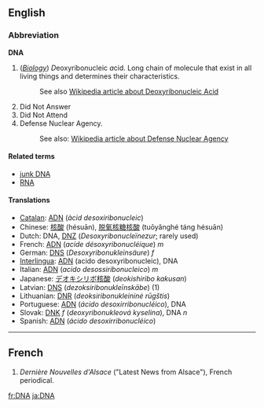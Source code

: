 ==English==

===Abbreviation===
'''DNA'''

#(''[[w:Biology|Biology]]'') ''D''eoxyribo''n''ucleic ''a''cid. Long chain of molecule that exist in all living things and determines their characteristics.
#: See also [[w:DNA|Wikipedia article about Deoxyribonucleic Acid]]
# Did Not Answer
# Did Not Attend
# Defense Nuclear Agency. 
#: See also: [[w:Defense Nuclear Agency|Wikipedia article about Defense Nuclear Agency]]

====Related terms====
*[[junk DNA]]
*[[RNA]]

====Translations====
*[[Catalan]]: [[ADN]] (''àcid desoxiribonucleic'')
*Chinese: [[核酸]] (hésuān), [[脱氧核糖核酸]] (tuōyǎnghé táng hésuān)
*Dutch: DNA, [[DNZ]] (''Desoxyribonucleïnezur''; rarely used)
*French: [[ADN]] (''acide désoxyribonucléique'') ''m''
*German: [[DNS]] (''Desoxyribonukleinsäure'') ''f''
*[[Interlingua]]: [[ADN]] (acido desoxyribonucleic), DNA
*Italian: [[ADN]] (''acido desossiribonucleico'') ''m''
*Japanese: [[デオキシリボ核酸]] (''deokishiribo kakusan'')
*Latvian: [[DNS#Latvian|DNS]] (''dezoksiribonukleīnskābe'') (1)
*Lithuanian: [[DNR]] (''deoksiribonukleininė rūgštis'')
*Portuguese: [[ADN]] (''ácido desoxirribonucléico''), DNA
*Slovak: [[DNK]] ''f'' (''deoxyribonukleová kyselina''), DNA ''n''
*Spanish: [[ADN]] (''ácido desoxirribonucléico'')

----

==French==
#''Dernière Nouvelles d'Alsace'' ("Latest News from Alsace"), French periodical.
[[fr:DNA]]
[[ja:DNA]]